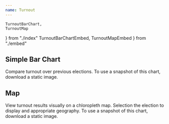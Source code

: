 ```yaml
---
name: Turnout
---
```


    TurnoutBarChart,
    TurnoutMap
} from "./index"
    TurnoutBarChartEmbed,
    TurnoutMapEmbed
} from "./embed"

## Simple Bar Chart

Compare turnout over previous elections. To use a snapshot of this chart, download a static image.

<Playground>
    <TurnoutBarChart/>
    <TurnoutBarChartEmbed />
</Playground>

## Map

View turnout results visually on a chloropleth map. Selection the election to display and appropriate geography. To use a snapshot of this chart, download a static image.

<Playground>
    <TurnoutMap/>
    <TurnoutMapEmbed />
</Playground>
